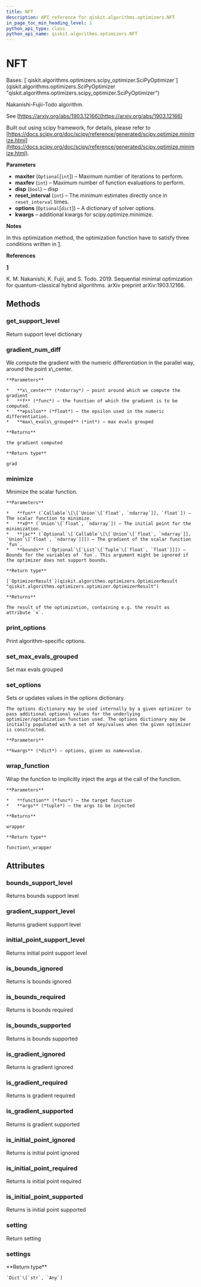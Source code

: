```yaml
---
title: NFT
description: API reference for qiskit.algorithms.optimizers.NFT
in_page_toc_min_heading_level: 1
python_api_type: class
python_api_name: qiskit.algorithms.optimizers.NFT
---
```


# NFT

<Class id="qiskit.algorithms.optimizers.NFT" isDedicatedPage={true} github="https://github.com/qiskit/qiskit/tree/stable/0.21/qiskit/algorithms/optimizers/nft.py" signature="NFT(maxiter=None, maxfev=1024, disp=False, reset_interval=32, options=None, **kwargs)" modifiers="class">
  Bases: [`qiskit.algorithms.optimizers.scipy_optimizer.SciPyOptimizer`](qiskit.algorithms.optimizers.SciPyOptimizer "qiskit.algorithms.optimizers.scipy_optimizer.SciPyOptimizer")

  Nakanishi-Fujii-Todo algorithm.

  See [https://arxiv.org/abs/1903.12166](https://arxiv.org/abs/1903.12166)

  Built out using scipy framework, for details, please refer to [https://docs.scipy.org/doc/scipy/reference/generated/scipy.optimize.minimize.html](https://docs.scipy.org/doc/scipy/reference/generated/scipy.optimize.minimize.html).

  **Parameters**

  *   **maxiter** (`Optional`\[`int`]) – Maximum number of iterations to perform.
  *   **maxfev** (`int`) – Maximum number of function evaluations to perform.
  *   **disp** (`bool`) – disp
  *   **reset\_interval** (`int`) – The minimum estimates directly once in `reset_interval` times.
  *   **options** (`Optional`\[`dict`]) – A dictionary of solver options.
  *   **kwargs** – additional kwargs for scipy.optimize.minimize.

  **Notes**

  In this optimization method, the optimization function have to satisfy three conditions written in   <span id="id1" />[1](#id2).

  **References**

  <span id="id2" />

  **[1](#id1)**

  K. M. Nakanishi, K. Fujii, and S. Todo. 2019. Sequential minimal optimization for quantum-classical hybrid algorithms. arXiv preprint arXiv:1903.12166.

  ## Methods

  ### get\_support\_level

  <Function id="qiskit.algorithms.optimizers.NFT.get_support_level" signature="NFT.get_support_level()">
    Return support level dictionary
  </Function>

  ### gradient\_num\_diff

  <Function id="qiskit.algorithms.optimizers.NFT.gradient_num_diff" signature="NFT.gradient_num_diff(x_center, f, epsilon, max_evals_grouped=1)" modifiers="static">
    We compute the gradient with the numeric differentiation in the parallel way, around the point x\_center.

    **Parameters**

    *   **x\_center** (*ndarray*) – point around which we compute the gradient
    *   **f** (*func*) – the function of which the gradient is to be computed.
    *   **epsilon** (*float*) – the epsilon used in the numeric differentiation.
    *   **max\_evals\_grouped** (*int*) – max evals grouped

    **Returns**

    the gradient computed

    **Return type**

    grad
  </Function>

  ### minimize

  <Function id="qiskit.algorithms.optimizers.NFT.minimize" signature="NFT.minimize(fun, x0, jac=None, bounds=None)">
    Minimize the scalar function.

    **Parameters**

    *   **fun** (`Callable`\[\[`Union`\[`float`, `ndarray`]], `float`]) – The scalar function to minimize.
    *   **x0** (`Union`\[`float`, `ndarray`]) – The initial point for the minimization.
    *   **jac** (`Optional`\[`Callable`\[\[`Union`\[`float`, `ndarray`]], `Union`\[`float`, `ndarray`]]]) – The gradient of the scalar function `fun`.
    *   **bounds** (`Optional`\[`List`\[`Tuple`\[`float`, `float`]]]) – Bounds for the variables of `fun`. This argument might be ignored if the optimizer does not support bounds.

    **Return type**

    [`OptimizerResult`](qiskit.algorithms.optimizers.OptimizerResult "qiskit.algorithms.optimizers.optimizer.OptimizerResult")

    **Returns**

    The result of the optimization, containing e.g. the result as attribute `x`.
  </Function>

  ### print\_options

  <Function id="qiskit.algorithms.optimizers.NFT.print_options" signature="NFT.print_options()">
    Print algorithm-specific options.
  </Function>

  ### set\_max\_evals\_grouped

  <Function id="qiskit.algorithms.optimizers.NFT.set_max_evals_grouped" signature="NFT.set_max_evals_grouped(limit)">
    Set max evals grouped
  </Function>

  ### set\_options

  <Function id="qiskit.algorithms.optimizers.NFT.set_options" signature="NFT.set_options(**kwargs)">
    Sets or updates values in the options dictionary.

    The options dictionary may be used internally by a given optimizer to pass additional optional values for the underlying optimizer/optimization function used. The options dictionary may be initially populated with a set of key/values when the given optimizer is constructed.

    **Parameters**

    **kwargs** (*dict*) – options, given as name=value.
  </Function>

  ### wrap\_function

  <Function id="qiskit.algorithms.optimizers.NFT.wrap_function" signature="NFT.wrap_function(function, args)" modifiers="static">
    Wrap the function to implicitly inject the args at the call of the function.

    **Parameters**

    *   **function** (*func*) – the target function
    *   **args** (*tuple*) – the args to be injected

    **Returns**

    wrapper

    **Return type**

    function\_wrapper
  </Function>

  ## Attributes

  ### bounds\_support\_level

  <Attribute id="qiskit.algorithms.optimizers.NFT.bounds_support_level">
    Returns bounds support level
  </Attribute>

  ### gradient\_support\_level

  <Attribute id="qiskit.algorithms.optimizers.NFT.gradient_support_level">
    Returns gradient support level
  </Attribute>

  ### initial\_point\_support\_level

  <Attribute id="qiskit.algorithms.optimizers.NFT.initial_point_support_level">
    Returns initial point support level
  </Attribute>

  ### is\_bounds\_ignored

  <Attribute id="qiskit.algorithms.optimizers.NFT.is_bounds_ignored">
    Returns is bounds ignored
  </Attribute>

  ### is\_bounds\_required

  <Attribute id="qiskit.algorithms.optimizers.NFT.is_bounds_required">
    Returns is bounds required
  </Attribute>

  ### is\_bounds\_supported

  <Attribute id="qiskit.algorithms.optimizers.NFT.is_bounds_supported">
    Returns is bounds supported
  </Attribute>

  ### is\_gradient\_ignored

  <Attribute id="qiskit.algorithms.optimizers.NFT.is_gradient_ignored">
    Returns is gradient ignored
  </Attribute>

  ### is\_gradient\_required

  <Attribute id="qiskit.algorithms.optimizers.NFT.is_gradient_required">
    Returns is gradient required
  </Attribute>

  ### is\_gradient\_supported

  <Attribute id="qiskit.algorithms.optimizers.NFT.is_gradient_supported">
    Returns is gradient supported
  </Attribute>

  ### is\_initial\_point\_ignored

  <Attribute id="qiskit.algorithms.optimizers.NFT.is_initial_point_ignored">
    Returns is initial point ignored
  </Attribute>

  ### is\_initial\_point\_required

  <Attribute id="qiskit.algorithms.optimizers.NFT.is_initial_point_required">
    Returns is initial point required
  </Attribute>

  ### is\_initial\_point\_supported

  <Attribute id="qiskit.algorithms.optimizers.NFT.is_initial_point_supported">
    Returns is initial point supported
  </Attribute>

  ### setting

  <Attribute id="qiskit.algorithms.optimizers.NFT.setting">
    Return setting
  </Attribute>

  ### settings

  <Attribute id="qiskit.algorithms.optimizers.NFT.settings">
    **Return type**

    `Dict`\[`str`, `Any`]
  </Attribute>
</Class>

